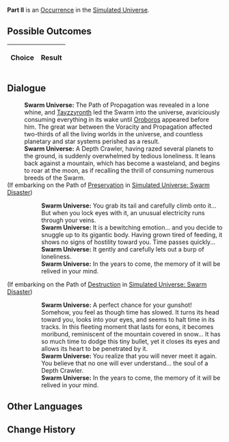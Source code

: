 {{Simulated Universe Event Infobox
|title         = Part II
|image         = 3.png
|type          =
|domains_su    = 
|domains_ext   = 
|domains_swarm = 
|domains_gng   = 
|requirements  =
|prev          = 
|next          = 
|indexRewards  =
|characters    = Oroboros;Tayzzyronth
}}
'''Part II''' is an [[Simulated Universe/Occurrence|Occurrence]] in the [[Simulated Universe]].

==Possible Outcomes==
{| class="article-table"
!Choice
!Result

|}

<!--
==Gameplay Notes==

-->
==Dialogue==
{{Dialogue Start}}
:'''Swarm Universe:''' The Path of Propagation was revealed in a lone whine, and [[Tayzzyronth]] led the Swarm into the universe, avariciously consuming everything in its wake until [[Oroboros]] appeared before him. The great war between the Voracity and Propagation affected two-thirds of all the living worlds in the universe, and countless planetary and star systems perished as a result.
:'''Swarm Universe:''' A Depth Crawler, having razed several planets to the ground, is suddenly overwhelmed by tedious loneliness. It leans back against a mountain, which has become a wasteland, and begins to roar at the moon, as if recalling the thrill of consuming numerous breeds of the Swarm.
;(If embarking on the Path of [[Simulated Universe/Paths#Preservation|Preservation]] in [[Simulated Universe: Swarm Disaster]])
:{{SU Special Dialogue|Preservation|Catch its tail...|Careful... Don't let its tail get you.}}
::'''Swarm Universe:''' You grab its tail and carefully climb onto it... But when you lock eyes with it, an unusual electricity runs through your veins.
::'''Swarm Universe:''' It is a bewitching emotion... and you decide to snuggle up to its gigantic body. Having grown tired of feeding, it shows no signs of hostility toward you. Time passes quickly...
::'''Swarm Universe:''' It gently and carefully lets out a burp of loneliness.
::'''Swarm Universe:''' In the years to come, the memory of it will be relived in your mind.
;(If embarking on the Path of [[Simulated Universe/Paths#Destruction|Destruction]] in [[Simulated Universe: Swarm Disaster]])
:{{SU Special Dialogue|Destruction|I don't want to be near it...|You have a hunting rifle in your hands...}}
::'''Swarm Universe:''' A perfect chance for your gunshot! Somehow, you feel as though time has slowed. It turns its head toward you, looks into your eyes, and seems to halt time in its tracks. In this fleeting moment that lasts for eons, it becomes moribund, reminiscent of the mountain covered in snow... It has so much time to dodge this tiny bullet, yet it closes its eyes and allows its heart to be penetrated by it.
::'''Swarm Universe:''' You realize that you will never meet it again. You believe that no one will ever understand... the soul of a Depth Crawler.
::'''Swarm Universe:''' In the years to come, the memory of it will be relived in your mind.
{{Dialogue End}}

==Other Languages==
{{Other Languages
|en   = Part II
|zhs  = 其二
|zht  = 其二
|ja   = その2
|ko   = II
|es   = Parte II
|fr   = Partie II
|ru   = II
|th   = ตอน 2
|vi   = Phần 2
|de   = Teil 2
|id   = Bagian II
|pt   = Parte II
}}

==Change History==
{{Change History|1.0}}
